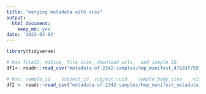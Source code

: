 ```yaml
---
title: "merging metadata with sras"
output: 
  html_document: 
    keep_md: yes
date: '2022-03-02'
---
```



```r
library(tidyverse)
```

```r

# has fileID, md5sum, file size, download urls,  and sample ID
df1<- readr::read_csv("metadata-of-2342-samples/hmp_manifest_47683f7597.tsv")

# has: sample_id	subject_id	subject_uuid	sample_body_site	visit_number	subject_gender	subject_race	study_full_name	project_name
df2 <- readr::read_csv("metadata-of-2342-samples/hmp_manifest_metadata_b7ce70666.tsv")
```

